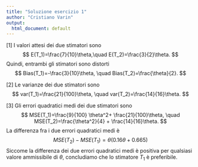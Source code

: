 ```yaml
---
title: "Soluzione esercizio 1"
author: "Cristiano Varin"
output:
  html_document: default
---
```


[1]  I valori attesi dei due stimatori sono
$$
E(T_1)=\frac{7}{10}\theta,\quad E(T_2)=\frac{3}{2}\theta.
$$
Quindi, entrambi gli stimatori sono distorti
$$
Bias(T_1)=-\frac{3}{10}\theta, \quad Bias(T_2)=\frac{\theta}{2}.
$$


[2]  Le varianze dei due stimatori sono
$$
var(T_1)=\frac{21}{100}\theta, \quad var(T_2)=\frac{14}{16}\theta.
$$

[3] Gli errori quadratici medi dei due stimatori sono
$$
MSE(T_1)=\frac{9}{100} \theta^2+ \frac{21}{100}\theta, 
\quad
MSE(T_2)=\frac{\theta^2}{4} + \frac{14}{16}\theta. 
$$
La differenza fra i due errori quadratici medi  è
$$
MSE(T_2)-MSE(T_1) =\theta(0.16 \theta +0.665) 
$$
Siccome la differenza dei due errori quadratici medi è positiva per qualsiasi valore ammissibile di $\theta$, concludiamo che lo stimatore $T_1$ è preferibile.
